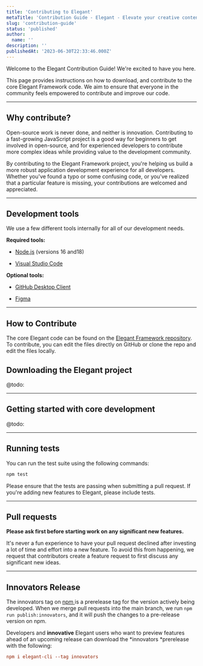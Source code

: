 ```yaml
---
title: 'Contributing to Elegant'
metaTitle: 'Contribution Guide - Elegant - Elevate your creative content.'
slug: 'contribution-guide'
status: 'published'
author:
  name: ''
description: ''
publishedAt: '2023-06-30T22:33:46.000Z'
---
```


Welcome to the Elegant Contribution Guide! We're excited to have you here.

This page provides instructions on how to download, and contribute to the core Elegant Framework code. We aim to ensure that everyone in the community feels empowered to contribute and improve our code.

---

## Why contribute?

Open-source work is never done, and neither is innovation. Contributing to a fast-growing JavaScript project is a good way for beginners to get involved in open-source, and for experienced developers to contribute more complex ideas while providing value to the development community.

By contributing to the Elegant Framework project, you're helping us build a more robust application development experience for all developers. Whether you've found a typo or some confusing code, or you've realized that a particular feature is missing, your contributions are welcomed and appreciated.

---

## Development tools

We use a few different tools internally for all of our development needs.

**Required tools:**

- [Node.js](https://nodejs.org/) (versions 16 and18)

- [Visual Studio Code](/docs/development-tools#visual-studio-code)

**Optional tools:**

- [GitHub Desktop Client](/docs/development-tools#git-hub-desktop)

- [Figma](/docs/development-tools#figma)

---

## How to Contribute

The core Elegant code can be found on the [Elegant Framework repository](https://github.com/elegantframework/elegant-cli). To contribute, you can edit the files directly on GitHub or clone the repo and edit the files locally.

## Downloading the Elegant project

@todo:

---

## Getting started with core development

@todo:

---

## Running tests

You can run the test suite using the following commands:

```sh
npm test
```

Please ensure that the tests are passing when submitting a pull request. If you're adding new features to Elegant, please include tests.

---

## Pull requests

**Please ask first before starting work on any significant new features.**

It's never a fun experience to have your pull request declined after investing a lot of time and effort into a new feature. To avoid this from happening, we request that contributors create a feature request to first discuss any significant new ideas.

---

## Innovators Release

The innovators tag on [npm ](https://www.npmjs.com/package/elegant-cli)is a prerelease tag for the version actively being developed. When we merge pull requests into the main branch, we run `npm run publish:innovators`, and it will push the changes to a pre-release version on npm.

Developers and **innovative** Elegant users who want to preview features ahead of an upcoming release can download the \*innovators \*prerelease with the following:

```ini
npm i elegant-cli --tag innovators
```


